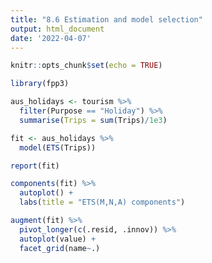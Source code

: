 ```yaml
---
title: "8.6 Estimation and model selection"
output: html_document
date: '2022-04-07'
---
```


```r
knitr::opts_chunk$set(echo = TRUE)
```

```r
library(fpp3)
```

```r
aus_holidays <- tourism %>%
  filter(Purpose == "Holiday") %>%
  summarise(Trips = sum(Trips)/1e3)

fit <- aus_holidays %>%
  model(ETS(Trips))

report(fit)
```

```r
components(fit) %>%
  autoplot() +
  labs(title = "ETS(M,N,A) components")
```

```r
augment(fit) %>%
  pivot_longer(c(.resid, .innov)) %>%
  autoplot(value) +
  facet_grid(name~.)
  
```
